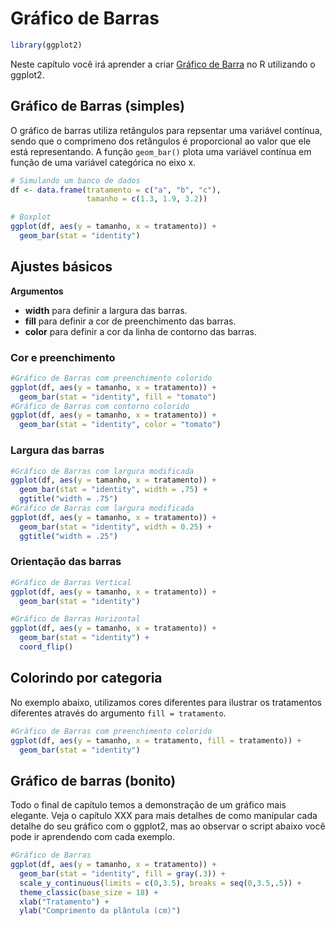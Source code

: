 # Gráfico de Barras

```r
library(ggplot2)
```

Neste capítulo você irá aprender a criar [Gráfico de Barra](https://pt.wikipedia.org/wiki/Gr%C3%A1fico_de_barras) no R utilizando o ggplot2.

## Gráfico de Barras (simples)

O gráfico de barras utiliza retângulos para repsentar uma variável contínua, sendo que o comprimeno dos retângulos é proporcional ao valor que ele está representando. A função `geom_bar()` plota uma variável contínua em função de uma variável categórica no eixo x. 

```r
# Simulando um banco de dados
df <- data.frame(tratamento = c("a", "b", "c"),
                 tamanho = c(1.3, 1.9, 3.2))

# Boxplot
ggplot(df, aes(y = tamanho, x = tratamento)) +
  geom_bar(stat = "identity")
```

## Ajustes básicos

__Argumentos__   

- **width** para definir a largura das barras.
- **fill** para definir a cor de preenchimento das barras.
- **color** para definir a cor da linha de contorno das barras.

### Cor e preenchimento

```r
#Gráfico de Barras com preenchimento colorido
ggplot(df, aes(y = tamanho, x = tratamento)) +
  geom_bar(stat = "identity", fill = "tomato")
#Gráfico de Barras com contorno colorido
ggplot(df, aes(y = tamanho, x = tratamento)) +
  geom_bar(stat = "identity", color = "tomato")

```

### Largura das barras

```r
#Gráfico de Barras com largura modificada
ggplot(df, aes(y = tamanho, x = tratamento)) +
  geom_bar(stat = "identity", width = .75) +
  ggtitle("width = .75")
#Gráfico de Barras com largura modificada
ggplot(df, aes(y = tamanho, x = tratamento)) +
  geom_bar(stat = "identity", width = 0.25) +
  ggtitle("width = .25") 
```

### Orientação das barras

```r
#Gráfico de Barras Vertical
ggplot(df, aes(y = tamanho, x = tratamento)) +
  geom_bar(stat = "identity")

#Gráfico de Barras Horizontal
ggplot(df, aes(y = tamanho, x = tratamento)) +
  geom_bar(stat = "identity") + 
  coord_flip()
```

## Colorindo por categoria

No exemplo abaixo, utilizamos cores diferentes para ilustrar os tratamentos diferentes através do argumento `fill = tratamento`.

```r
#Gráfico de Barras com preenchimento colorido
ggplot(df, aes(y = tamanho, x = tratamento, fill = tratamento)) +
  geom_bar(stat = "identity")
```

## Gráfico de barras (bonito)

Todo o final de capítulo temos a demonstração de um gráfico mais elegante. 
Veja o capítulo XXX para mais detalhes de como manipular cada detalhe do seu gráfico com o ggplot2, mas ao observar o script abaixo você pode ir aprendendo com cada exemplo.

```r
#Gráfico de Barras
ggplot(df, aes(y = tamanho, x = tratamento)) +
  geom_bar(stat = "identity", fill = gray(.3)) +
  scale_y_continuous(limits = c(0,3.5), breaks = seq(0,3.5,.5)) +
  theme_classic(base_size = 18) +
  xlab("Tratamento") + 
  ylab("Comprimento da plântula (cm)")
```

